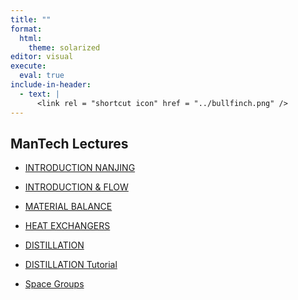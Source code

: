 ```yaml
---
title: ""
format: 
  html:
    theme: solarized
editor: visual
execute: 
  eval: true
include-in-header:
  - text: |
      <link rel = "shortcut icon" href = "../bullfinch.png" />
---
```



## ManTech Lectures

-   [INTRODUCTION NANJING](https://tud.netlify.app/lectures/mantech/00-Introduction_Nanjing.pdf){target="_blank"}

-   [INTRODUCTION & FLOW](https://tud.netlify.app/lectures/mantech/02-introduction-flow-diagrams.pdf){target="_blank"}

-   [MATERIAL BALANCE](https://tud.netlify.app/lectures/mantech/01-material-balance.pdf){target="_blank"}

-   [HEAT EXCHANGERS](https://tud.netlify.app/lectures/mantech/03-heat-exchangers.pdf){target="_blank"}

-   [DISTILLATION](https://tud.netlify.app/lectures/mantech/04-distillation.pdf){target="_blank"}

-   [DISTILLATION Tutorial](https://tud.netlify.app/lectures/mantech/04-distil-tutorial.pdf){target="_blank"}

-   [Space Groups](https://tud.netlify.app/lectures/mantech/space-groups/){target="_blank"}

